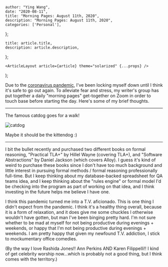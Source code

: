 

    author: "Ying Wang",
    date: "2020-08-11",
    title: "Morning Pages: August 11th, 2020",
    description: "Morning Pages: August 11th, 2020",
    categories: ['Personal'],
};

    title: article.title,
    description: article.description,
};

    <ArticleLayout article={article} theme="solarized" {...props} />
);


Due to the [coronavirus
pandemic](https://en.wikipedia.org/wiki/2019-20_coronavirus_pandemic), I've been
locking myself down until I think it's safe to go out again. To alleviate fear
and stress, my writer's group has put together a daily "morning pages"
get-together on Zoom in order to touch base before starting the day. Here's some
of my brief thoughts.

---

The famous catdog goes for a walk!

![catdog](/img/posts/2020/08/11/morning_pages.jpg)

Maybe it should be the kittendog :)

---

I bit the bullet recently and purchased two different books on formal reasoning,
"Practical TLA+" by Hillel Wayne (covering TLA+), and "Software Abstractions" by
Daniel Jackson (which covers Alloy). I guess it's kind of weird to purchase
these books since I don't have too much background and little interest in
pursuing formal methods / formal reasoning professionally full-time. But I keep
thinking about my database-backed spreadsheet for QA teams idea, and I keep
thinking about the "rules engine" or formal model I'd be checking into the
program as part of working on that idea, and I think investing in the future
helps me believe I have one.

I think this pandemic turned me into a T.V. aficionado. This is one thing I
didn't expect from the pandemic. I think it's a healthy thing overall, because
it is a form of relaxation, and it does give me some chuckles I otherwise
wouldn't have gotten, but man I've been binging pretty hard. I'm not sure
whether to be mad at myself for not being productive during evenings + weekends,
or happy that I'm not being productive during evenings + weekends. I am pretty
happy that given my newfound T.V. addiction, I stick to mockumentary office
comedies.

(By the way I love Rashida Jones!! Ann Perkins AND Karen Filippelli!! I kind of
get celebrity worship now...which is probably not a good thing, but I think
comes with the territory.)
